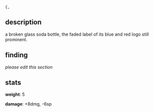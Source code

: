 <code><nowiki>{,</nowiki></code>

== description ==

a broken glass soda bottle, the faded label of its blue and red logo still prominent.

== finding ==

''please edit this section''

== stats ==

'''weight''': 5

'''damage''': +8dmg, -6sp
